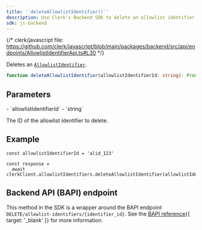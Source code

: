 ```yaml
---
title: '`deleteAllowlistIdentifier()`'
description: Use Clerk's Backend SDK to delete an allowlist identifier.
sdk: js-backend
---
```


{/* clerk/javascript file: https://github.com/clerk/javascript/blob/main/packages/backend/src/api/endpoints/AllowlistIdentifierApi.ts#L30 */}

Deletes an [`AllowlistIdentifier`](/docs/references/backend/types/backend-allowlist-identifier).

```ts
function deleteAllowlistIdentifier(allowlistIdentifierId: string): Promise<AllowlistIdentifier>
```

## Parameters

<Properties>
  - `allowlistIdentifierId`
  - `string`

  The ID of the allowlist identifier to delete.
</Properties>

## Example

<Include src="_partials/backend/usage" />

```tsx
const allowlistIdentifierId = 'alid_123'

const response =
  await clerkClient.allowlistIdentifiers.deleteAllowlistIdentifier(allowlistIdentifierId)
```

## Backend API (BAPI) endpoint

This method in the SDK is a wrapper around the BAPI endpoint `DELETE/allowlist-identifiers/{identifier_id}`. See the [BAPI reference](/docs/reference/backend-api/tag/allow-list-block-list/delete/allowlist_identifiers/{identifier_id}){{ target: '_blank' }} for more information.
